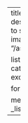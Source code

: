 ---
title: Solutions
description: Solutions to specific problems.
image: "/assets/images/pi.jpg"

listing:
  include:
    categories: ["solution"]
  exclude:
    draft: true

format:
  html: default

metadata-files:
  - _listing-all.yml
---